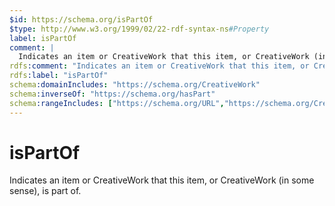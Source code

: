 ```yaml
---
$id: https://schema.org/isPartOf
$type: http://www.w3.org/1999/02/22-rdf-syntax-ns#Property
label: isPartOf
comment: |
  Indicates an item or CreativeWork that this item, or CreativeWork (in some sense), is part of.
rdfs:comment: "Indicates an item or CreativeWork that this item, or CreativeWork (in some sense), is part of."
rdfs:label: "isPartOf"
schema:domainIncludes: "https://schema.org/CreativeWork"
schema:inverseOf: "https://schema.org/hasPart"
schema:rangeIncludes: ["https://schema.org/URL","https://schema.org/CreativeWork"]
---
```


# isPartOf

Indicates an item or CreativeWork that this item, or CreativeWork (in some sense), is part of.

